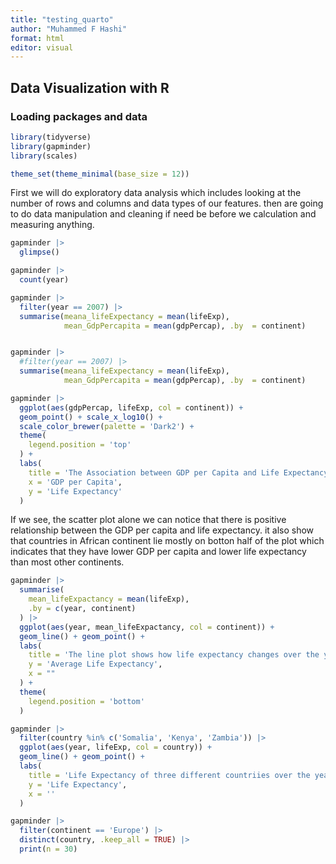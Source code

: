 ```yaml
---
title: "testing_quarto"
author: "Muhammed F Hashi"
format: html
editor: visual
---
```


## Data Visualization with R

### Loading packages and data

```r
library(tidyverse)
library(gapminder)
library(scales)

theme_set(theme_minimal(base_size = 12))
```

First we will do exploratory data analysis which includes looking at the number of rows and columns and data types of our features. then are going to do data manipulation and cleaning if need be before we calculation and measuring anything.

```r
gapminder |> 
  glimpse()

gapminder |> 
  count(year)

gapminder |> 
  filter(year == 2007) |> 
  summarise(meana_lifeExpectancy = mean(lifeExp),
            mean_GdpPercapita = mean(gdpPercap), .by  = continent)


gapminder |> 
  #filter(year == 2007) |> 
  summarise(meana_lifeExpectancy = mean(lifeExp),
            mean_GdpPercapita = mean(gdpPercap), .by  = continent)

```

```r
gapminder |> 
  ggplot(aes(gdpPercap, lifeExp, col = continent)) +
  geom_point() + scale_x_log10() +
  scale_color_brewer(palette = 'Dark2') +
  theme(
    legend.position = 'top'
  ) +
  labs(
    title = 'The Association between GDP per Capita and Life Expectancy colored with different continents',
    x = 'GDP per Capita',
    y = 'Life Expectancy'
  )

```

If we see, the scatter plot alone we can notice that there is positive relationship between the GDP per capita and life expectancy. it also show that countries in African continent lie mostly on botton half of the plot which indicates that they have lower GDP per capita and lower life expectancy than most other continents.

```r
gapminder |> 
  summarise(
    mean_lifeExpactancy = mean(lifeExp),
    .by = c(year, continent)
  ) |> 
  ggplot(aes(year, mean_lifeExpactancy, col = continent)) +
  geom_line() + geom_point() +
  labs(
    title = 'The line plot shows how life expectancy changes over the years in each continent',
    y = 'Average Life Expectancy',
    x = ""
  ) +
  theme(
    legend.position = 'bottom'
  )
```

```r
gapminder |> 
  filter(country %in% c('Somalia', 'Kenya', 'Zambia')) |> 
  ggplot(aes(year, lifeExp, col = country)) +
  geom_line() + geom_point() +
  labs(
    title = 'Life Expectancy of three different countriies over the years',
    y = 'Life Expectancy',
    x = ''
  )
```

```r
gapminder |> 
  filter(continent == 'Europe') |> 
  distinct(country, .keep_all = TRUE) |> 
  print(n = 30)
```
